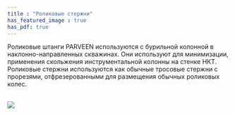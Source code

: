 ```yaml
---
title : "Роликовые стержни"
has_featured_image : true
has_pdf: true
---
```


Роликовые штанги PARVEEN используются с бурильной колонной в наклонно-направленных скважинах. Они используют для минимизации, применения скольжения инструментальной колонны на стенке НКТ. Роликовые стержни используются как обычные тросовые стержни с прорезями, отфрезерованными для размещения обычных роликовых колес.

<br />
<Image src={image} />